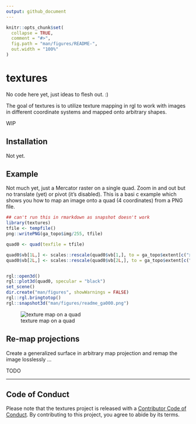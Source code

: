 ---
output: github_document
---

<!-- README.md is generated from README.Rmd. Please edit that file -->

```{r, include = FALSE}
knitr::opts_chunk$set(
  collapse = TRUE,
  comment = "#>",
  fig.path = "man/figures/README-",
  out.width = "100%"
)
```

# textures

<!-- badges: start -->
<!-- badges: end -->


No code here yet, just ideas to flesh out. :)


The goal of textures is to utilize texture mapping in rgl to work with images in different coordinate systems and mapped onto arbitrary shapes. 

WIP


## Installation

Not yet. 


## Example

Not much yet, just a Mercator raster on a single quad. Zoom in and out but no translate (yet) or pivot (it's disabled). 
This is a basi
c example which shows you how to map an image onto a quad (4 coordinates) from a PNG file. 


```{r example, eval = FALSE}
## can't run this in rmarkdown as snapshot doesn't work
library(textures)
tfile <- tempfile()
png::writePNG(ga_topo$img/255, tfile)

quad0 <- quad(texfile = tfile)

quad0$vb[1L,] <- scales::rescale(quad0$vb[1,], to = ga_topo$extent[c("xmin", "xmax")])
quad0$vb[2L,] <- scales::rescale(quad0$vb[2L,], to = ga_topo$extent[c("ymin", "ymax")])


rgl::open3d()
rgl::plot3d(quad0, specular = "black")
set_scene()
dir.create("man/figures", showWarnings = FALSE)
rgl::rgl.bringtotop()
rgl::snapshot3d("man/figures/readme_ga000.png")


```
![texture map on a quad](man/figures/readme_ga000.png)

## Re-map projections

Create a generalized surface in arbitrary map projection and remap the image losslessly ...

TODO


---

## Code of Conduct

Please note that the textures project is released with a [Contributor Code of Conduct](https://contributor-covenant.org/version/2/0/CODE_OF_CONDUCT.html). By contributing to this project, you agree to abide by its terms.

